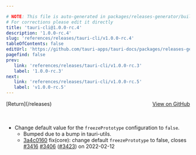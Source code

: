```yaml
---

# NOTE: This file is auto-generated in packages/releases-generator/build.ts
# For corrections please edit it directly
title: 'tauri-cli@1.0.0-rc.4'
description: '1.0.0-rc.4'
slug: 'references/releases/tauri-cli/v1.0.0-rc.4'
tableOfContents: false
editUrl: 'https://github.com/tauri-apps/tauri-docs/packages/releases-generator/build.ts'
pagefind: false
prev:
   link: 'references/releases/tauri-cli/v1.0.0-rc.3'
   label: '1.0.0-rc.3'
next:
   link: 'references/releases/tauri-cli/v1.0.0-rc.5'
   label: 'v1.0.0-rc.5'
---
```


			

<ReleaseSidebar slug="references/releases/tauri-cli"  packageName="tauri-cli" />

<div style="margin-bottom:3rem; display: flex; justify-content: space-between; align-items: center"><span>[Return](/releases)</span><span><a href="https://github.com/tauri-apps/tauri/releases/tag/tauri-cli-v1.0.0-rc.4">View on GitHub</a></span></div>

- Change default value for the `freezePrototype` configuration to `false`.
  - Bumped due to a bump in tauri-utils.
  - [3a4c0160](https://www.github.com/tauri-apps/tauri/commit/3a4c01606184be762adee055ddac803de0d28527) fix(core): change default `freezePrototype` to false, closes [#3416](https://www.github.com/tauri-apps/tauri/pull/3416) [#3406](https://www.github.com/tauri-apps/tauri/pull/3406) ([#3423](https://www.github.com/tauri-apps/tauri/pull/3423)) on 2022-02-12

